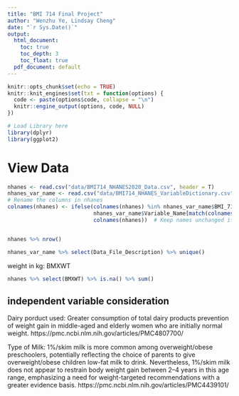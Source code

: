 ```yaml
---
title: "BMI 714 Final Project"
author: "Wenzhu Ye, Lindsay Cheng"
date: "`r Sys.Date()`"
output:
  html_document: 
    toc: true
    toc_depth: 3
    toc_float: true
  pdf_document: default
---
```

```r
knitr::opts_chunk$set(echo = TRUE)
knitr::knit_engines$set(txt = function(options) {
  code <- paste(options$code, collapse = "\n")
  knitr::engine_output(options, code, NULL)
})
```

```r
# Load Library here
library(dplyr)
library(ggplot2)
```

# View Data

```r
nhanes <- read.csv("data/BMI714_NHANES2020_Data.csv", header = T)
nhanes_var_name <- read.csv("data/BMI714_NHANES_VariableDictionary.csv", header = T)
# Rename the columns in nhanes
colnames(nhanes) <- ifelse(colnames(nhanes) %in% nhanes_var_name$BMI_714_Variable_Name, 
                           nhanes_var_name$Variable_Name[match(colnames(nhanes),nhanes_var_name$BMI_714_Variable_Name)], 
                           colnames(nhanes))  # Keep names unchanged if not in mapping


nhanes %>% nrow()
```


```r
nhanes_var_name %>% select(Data_File_Description) %>% unique()
```


weight in kg: BMXWT
```r
nhanes %>% select(BMXWT) %>% is.na() %>% sum()
```


## independent variable consideration
Dairy porduct used: Greater consumption of total dairy products prevention of weight gain in middle-aged and elderly women who are initially normal weight. https://pmc.ncbi.nlm.nih.gov/articles/PMC4807700/

Type of Milk: 1%/skim milk is more common among overweight/obese preschoolers, potentially reflecting the choice of parents to give overweight/obese children low-fat milk to drink. Nevertheless, 1%/skim milk does not appear to restrain body weight gain between 2–4 years in this age range, emphasizing a need for weight-targeted recommendations with a greater evidence basis. https://pmc.ncbi.nlm.nih.gov/articles/PMC4439101/



